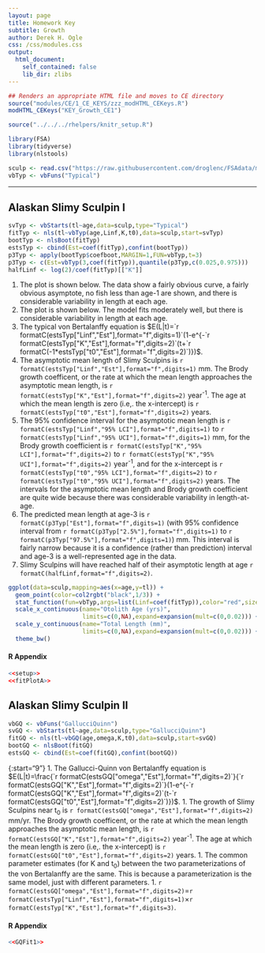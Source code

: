 ```yaml
---
layout: page
title: Homework Key
subtitle: Growth
author: Derek H. Ogle
css: /css/modules.css
output:
  html_document:
    self_contained: false
    lib_dir: zlibs
---
```


```r
## Renders an appropriate HTML file and moves to CE directory
source("modules/CE/1_CE_KEYS/zzz_modHTML_CEKeys.R")
modHTML_CEKeys("KEY_Growth_CE1")
```

```r
source("../../../rhelpers/knitr_setup.R")
```

```r
library(FSA)
library(tidyverse)
library(nlstools)

sculp <- read.csv("https://raw.githubusercontent.com/droglenc/FSAdata/master/data-raw/SculpinALTER.csv")
vbTyp <- vbFuns("Typical")
```

----

## Alaskan Slimy Sculpin I

```r
svTyp <- vbStarts(tl~age,data=sculp,type="Typical")
fitTyp <- nls(tl~vbTyp(age,Linf,K,t0),data=sculp,start=svTyp)
bootTyp <- nlsBoot(fitTyp)
estsTyp <- cbind(Est=coef(fitTyp),confint(bootTyp))
p3Typ <- apply(bootTyp$coefboot,MARGIN=1,FUN=vbTyp,t=3)
p3Typ <- c(Est=vbTyp(3,coef(fitTyp)),quantile(p3Typ,c(0.025,0.975)))
halfLinf <- log(2)/coef(fitTyp)[["K"]]
```

1. The plot is shown below. The data show a fairly obvious curve, a fairly obvious asymptote, no fish less than age-1 are shown, and there is considerable variability in length at each age.
1. The plot is shown below. The model fits moderately well, but there is considerable variability in length at each age.
1. The typical von Bertalanffy equation is $E(L|t)=`r formatC(estsTyp["Linf","Est"],format="f",digits=1)`(1-e^{-`r formatC(estsTyp["K","Est"],format="f",digits=2)`(t+`r formatC(-1*estsTyp["t0","Est"],format="f",digits=2)`)})$.
1. The asymptotic mean length of Slimy Sculpins is `r formatC(estsTyp["Linf","Est"],format="f",digits=1)` mm. The Brody growth coefficent, or the rate at which the mean length approaches the asymptotic mean length, is `r formatC(estsTyp["K","Est"],format="f",digits=2)` year<sup>-1</sup>. The age at which the mean length is zero (i.e,. the x-intercept) is `r formatC(estsTyp["t0","Est"],format="f",digits=2)` years.
1. The 95% confidence interval for the asymptotic mean length is `r formatC(estsTyp["Linf","95% LCI"],format="f",digits=1)` to `r formatC(estsTyp["Linf","95% UCI"],format="f",digits=1)` mm, for the Brody growth coefficient is `r formatC(estsTyp["K","95% LCI"],format="f",digits=2)` to `r formatC(estsTyp["K","95% UCI"],format="f",digits=2)` year<sup>-1</sup>, and for the x-intercept is `r formatC(estsTyp["t0","95% LCI"],format="f",digits=2)` to `r formatC(estsTyp["t0","95% UCI"],format="f",digits=2)` years. The intervals for the asymptotic mean length and Brody growth coefficient are quite wide because there was considerable variability in length-at-age.
1. The predicted mean length at age-3 is `r formatC(p3Typ["Est"],format="f",digits=1)` (with 95% confidence interval from `r formatC(p3Typ["2.5%"],format="f",digits=1)` to `r formatC(p3Typ["97.5%"],format="f",digits=1)`) mm. This interval is fairly narrow because it is a confidence (rather than prediction) interval and age-3 is a well-represented age in the data.
1. Slimy Sculpins will have reached half of their asymptotic length at age `r formatC(halfLinf,format="f",digits=2)`.

```r
ggplot(data=sculp,mapping=aes(x=age,y=tl)) +
  geom_point(color=col2rgbt("black",1/3)) +
  stat_function(fun=vbTyp,args=list(Linf=coef(fitTyp)),color="red",size=1) +
  scale_x_continuous(name="Otolith Age (yrs)",
                     limits=c(0,NA),expand=expansion(mult=c(0,0.02))) +
  scale_y_continuous(name="Total Length (mm)",
                     limits=c(0,NA),expand=expansion(mult=c(0,0.02))) +
  theme_bw()
```


#### R Appendix
```r
<<setup>>
<<fitPlotA>>
```

## Alaskan Slimy Sculpin II

```r
vbGQ <- vbFuns("GallucciQuinn")
svGQ <- vbStarts(tl~age,data=sculp,type="GallucciQuinn")
fitGQ <- nls(tl~vbGQ(age,omega,K,t0),data=sculp,start=svGQ)
bootGQ <- nlsBoot(fitGQ)
estsGQ <- cbind(Est=coef(fitGQ),confint(bootGQ))
```

{:start="9"}
1. The Gallucci-Quinn von Bertalanffy equation is $E(L|t)=\frac{`r formatC(estsGQ["omega","Est"],format="f",digits=2)`}{`r formatC(estsGQ["K","Est"],format="f",digits=2)`}(1-e^{-`r formatC(estsGQ["K","Est"],format="f",digits=2)`(t-`r formatC(estsGQ["t0","Est"],format="f",digits=2)`)})$.
1. The growth of Slimy Sculpins near t<sub>0</sub> is `r formatC(estsGQ["omega","Est"],format="f",digits=2)` mm/yr. The Brody growth coefficent, or the rate at which the mean length approaches the asymptotic mean length, is `r formatC(estsGQ["K","Est"],format="f",digits=2)` year<sup>-1</sup>. The age at which the mean length is zero (i.e,. the x-intercept) is `r formatC(estsGQ["t0","Est"],format="f",digits=2)` years.
1. The common parameter estimates (for K and t<sub>0</sub>) between the two parameterizations of the von Bertalanffy are the same. This is because a parameterization is the same model, just with different parameters.
1. `r formatC(estsGQ["omega","Est"],format="f",digits=2)`=`r formatC(estsTyp["Linf","Est"],format="f",digits=1)`&times;`r formatC(estsTyp["K","Est"],format="f",digits=3)`.

#### R Appendix
```r
<<GQFit1>>
```
